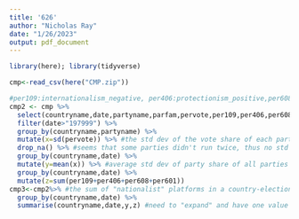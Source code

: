 ```yaml
---
title: '626'
author: "Nicholas Ray"
date: "1/26/2023"
output: pdf_document
---
```

```r
library(here); library(tidyverse)
```
```r
cmp<-read_csv(here("CMP.zip"))
```
```r
#per109:internationalism_negative, per406:protectionism_positive,per608:multiculturalism_negative,per601:national_...
cmp2 <- cmp %>%
  select(countryname,date,partyname,parfam,pervote,per109,per406,per608,per601) %>%
  filter(date>"197999") %>%
  group_by(countryname,partyname) %>%
  mutate(x=sd(pervote)) %>% #the std dev of the vote share of each party in a country (over the entire time period)
  drop_na() %>% #seems that some parties didn't run twice, thus no std dev
  group_by(countryname,date) %>%
  mutate(y=mean(x)) %>% #average std dev of party share of all parties in all elections in a country; or use slice_max, where it'd be the highest std dev of vote share for the most volatile party in each country
  group_by(countryname,date) %>%
  mutate(z=sum(per109+per406+per608+per601))
cmp3<-cmp2%>% #the sum of "nationalist" platforms in a country-election
  group_by(countryname,date) %>%
  summarise(countryname,date,y,z) #need to "expand" and have one value for country-election pair
```